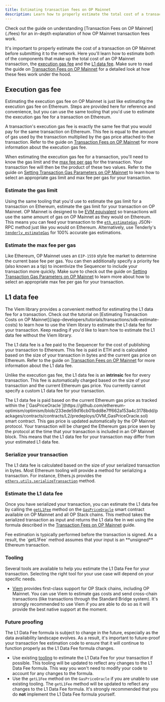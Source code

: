 ```yaml
---
title: Estimating transaction fees on OP Mainnet
description: Learn how to properly estimate the total cost of a transaction on OP Mainnet.
---
```

<Info>
Check out the guide on understanding [Transaction Fees on OP Mainnet](./fees) for an in-depth explanation of how OP Mainnet transaction fees work.
</Info>

It's important to properly estimate the cost of a transaction on OP Mainnet before submitting it to the network.
Here you'll learn how to estimate both of the components that make up the total cost of an OP Mainnet transaction, the [execution gas fee](./fees#execution-gas-fee) and the [L1 data fee](./fees#l1-data-fee).
Make sure to read the guide on [Transaction Fees on OP Mainnet](./fees) for a detailed look at how these fees work under the hood.

## Execution gas fee 

<Info>
Estimating the execution gas fee on OP Mainnet is just like estimating the execution gas fee on Ethereum.
Steps are provided here for reference and convenience, but you can use the same tooling that you'd use to estimate the execution gas fee for a transaction on Ethereum.
</Info>

A transaction's execution gas fee is exactly the same fee that you would pay for the same transaction on Ethereum.
This fee is equal to the amount of gas used by the transaction multiplied by the gas price attached to the transaction.
Refer to the guide on [Transaction Fees on OP Mainnet](./fees#execution-gas-fee) for more information about the execution gas fee.

When estimating the execution gas fee for a transaction, you'll need to know the gas limit and the [max fee per gas](https://ethereum.org/en/developers/docs/gas/#maxfee) for the transaction.
Your transaction fee will then be the product of these two values.
Refer to the guide on [Setting Transaction Gas Parameters on OP Mainnet](./parameters) to learn how to select an appropriate gas limit and max fee per gas for your transaction.

<Steps>
  <h3>Estimate the gas limit</h3>
  
  Using the same tooling that you'd use to estimate the gas limit for a transaction on Ethereum, estimate the gas limit for your transaction on OP Mainnet.
  OP Mainnet is designed to be [EVM equivalent](https://web.archive.org/web/20231127160757/https://medium.com/ethereum-optimism/introducing-evm-equivalence-5c2021deb306) so transactions will use the same amount of gas on OP Mainnet as they would on Ethereum.
  This means you can feed your transaction to the [`eth_estimateGas`](https://ethereum.org/en/developers/docs/apis/json-rpc/#eth_estimategas) JSON-RPC method just like you would on Ethereum. Alternatively, use Tenderly's [`tenderly_estimateGas`](https://docs.tenderly.co/node/rpc-reference/optimism-mainnet/tenderly_estimateGas) for 100% accurate gas estimations.
  
  <h3>Estimate the max fee per gas</h3>
  
  Like Ethereum, OP Mainnet uses an `EIP-1559` style fee market to determine the current base fee per gas.
  You can then additionally specify a priority fee (also known as a tip) to incentivize the Sequencer to include your transaction more quickly.
  Make sure to check out the guide on [Setting Transaction Gas Parameters on OP Mainnet](./parameters) to learn more about how to select an appropriate max fee per gas for your transaction.
</Steps>

## L1 data fee

<Info>
The Viem library provides a convenient method for estimating the L1 data fee for a transaction.
Check out the tutorial on [Estimating Transaction Costs on OP Mainnet](/app-developers/tutorials/transactions/sdk-estimate-costs) to learn how to use the Viem library to estimate the L1 data fee for your transaction.
Keep reading if you'd like to learn how to estimate the L1 data fee without the Viem library.
</Info>

The L1 data fee is a fee paid to the Sequencer for the cost of publishing your transaction to Ethereum.
This fee is paid in ETH and is calculated based on the size of your transaction in bytes and the current gas price on Ethereum.
Refer to the guide on [Transaction Fees on OP Mainnet](./fees#l1-data-fee) for more information about the L1 data fee.

Unlike the execution gas fee, the L1 data fee is an **intrinsic** fee for every transaction.
This fee is automatically charged based on the size of your transaction and the current Ethereum gas price.
You currently cannot specify a custom L1 data fee for your transaction.

<Info>
The L1 data fee is paid based on the current Ethereum gas price as tracked within the [`GasPriceOracle`](https://github.com/ethereum-optimism/optimism/blob/233ede59d16cb01bdd8e7ff662a153a4c3178bdd/packages/contracts/contracts/L2/predeploys/OVM_GasPriceOracle.sol) smart contract.
This gas price is updated automatically by the OP Mainnet protocol.
Your transaction will be charged the Ethereum gas price seen by the protocol at the time that your transaction is included in an OP Mainnet block.
This means that the L1 data fee for your transaction may differ from your estimated L1 data fee.
</Info>

<Steps>
  <h3>Serialize your transaction</h3>
  
  The L1 data fee is calculated based on the size of your serialized transaction in bytes.
  Most Ethereum tooling will provide a method for serializing a transaction.
  For instance, Ethers.js provides the [`ethers.utils.serializeTransaction`](https://docs.ethers.org/v5/api/utils/transactions/#utils-serializeTransaction) method.
  
  <h3>Estimate the L1 data fee</h3>
  
  Once you have serialized your transaction, you can estimate the L1 data fee by calling the [`getL1Fee`](https://github.com/ethereum-optimism/optimism/blob/233ede59d16cb01bdd8e7ff662a153a4c3178bdd/packages/contracts/contracts/L2/predeploys/OVM_GasPriceOracle.sol#L109-L124) method on the [`GasPriceOracle`](https://github.com/ethereum-optimism/optimism/blob/233ede59d16cb01bdd8e7ff662a153a4c3178bdd/packages/contracts/contracts/L2/predeploys/OVM_GasPriceOracle.sol) smart contract available on OP Mainnet and all OP Stack chains.
  This method takes the serialized transaction as input and returns the L1 data fee in wei using the formula described in the [Transaction Fees on OP Mainnet](./fees#l1-data-fee) guide.
  
  <Info>
  Fee estimation is typically performed before the transaction is signed.
  As a result, the `getL1Fee` method assumes that your input is an **unsigned** Ethereum transaction.
  </Info>
</Steps>

### Tooling

Several tools are available to help you estimate the L1 Data Fee for your transaction.
Selecting the right tool for your use case will depend on your specific needs.

*   [Viem](https://viem.sh/op-stack#getting-started-with-op-stack) provides first-class support for OP Stack chains, including OP Mainnet. You can use Viem to estimate gas costs and send cross-chain transactions (like transactions through the Standard Bridge system). It's strongly recommended to use Viem if you are able to do so as it will provide the best native support at the moment.

### Future proofing

The L1 Data Fee formula is subject to change in the future, especially as the data availability landscape evolves.
As a result, it's important to future-proof your transaction fee estimation code to ensure that it will continue to function properly as the L1 Data Fee formula changes.

*   Use existing [tooling](#tooling) to estimate the L1 Data Fee for your transaction if possible. This tooling will be updated to reflect any changes to the L1 Data Fee formula. This way you won't need to modify your code to account for any changes to the formula.
*   Use the `getL1Fee` method on the `GasPriceOracle` if you are unable to use existing tooling. The `getL1Fee` method will be updated to reflect any changes to the L1 Data Fee formula. It's strongly recommended that you do **not** implement the L1 Data Fee formula yourself.
